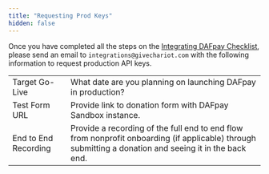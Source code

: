 ```yaml
---
title: "Requesting Prod Keys"
hidden: false
---
```


Once you have completed all the steps on the [Integrating DAFpay Checklist](/guides/dafpay/integrating-dafpay/checklist), please send an email to `integrations@givechariot.com` with the following information to request production API keys.


|                                          |                                                                 |
| :-------------------------------------   | :------------------------------------------------------------------------------------------------------------------------------------------------ |
| Target Go-Live                           | What date are you planning on launching DAFpay in production?   |
| Test Form URL                            | Provide link to donation form with DAFpay Sandbox instance.     |
| End to End Recording                     | Provide a recording of the full end to end flow from nonprofit onboarding (if applicable) through submitting a donation and seeing it in the back end. |